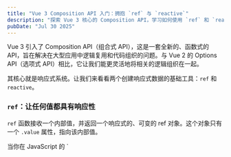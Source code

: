 ```yaml
---
title: "Vue 3 Composition API 入门：拥抱 `ref` 与 `reactive`"
description: "探索 Vue 3 核心的 Composition API，学习如何使用 `ref` 和 `reactive` 来创建强大且组织良好的响应式状态。"
pubDate: "Jul 30 2025"
---
```



Vue 3 引入了 Composition API（组合式 API），这是一套全新的、函数式的 API，旨在解决在大型应用中逻辑复用和代码组织的问题。与 Vue 2 的 Options API（选项式 API）相比，它让我们能更灵活地将相关的逻辑组织在一起。

其核心就是响应式系统。让我们来看看两个创建响应式数据的基础工具：`ref` 和 `reactive`。

### `ref`：让任何值都具有响应性

`ref` 函数接收一个内部值，并返回一个响应式的、可变的 ref 对象。这个对象只有一个 `.value` 属性，指向该内部值。

<Note title="为什么要用 `.value`？">
当你在 JavaScript 的 `<script setup>` 部分访问或修改 `ref` 的值时，你需要通过 `.value` 属性。然而，在模板 (`<template>`) 中使用时，Vue 会自动为你“解包”，所以你可以直接写 `{{ count }}` 而不是 `{{ count.value }}`。
</Note>

### `reactive`：仅适用于对象

`reactive` 函数接收一个对象（或数组），并返回该对象的响应式代理。它会将对象的所有层级都变成响应式的。

<Note title="`ref` vs `reactive`">
- **通用性**: `ref` 可以用于任何值类型，`reactive` 只能用于对象类型。
- **访问方式**: `ref` 在脚本中需要 `.value`，`reactive` 不需要。
- **重新赋值**: `ref` 可以被整个重新赋值，而 `reactive` 声明的变量如果被重新赋值，会失去其响应性。

一个常见的约定是：用 `ref` 处理原始类型和单个对象，用 `reactive` 处理需要深度响应性的复杂对象。

</Note>

### 既然`ref`可以处理任何值类型，为什么还要用`reactive`？

`ref` 可以处理任何值类型，包括原始类型和对象。但是，当你需要处理一个对象时，`reactive` 是更好的选择。

- `ref()` 用于任意值（原始值或对象），它会封装在 `.value` 中。
- `reactive()` 专门用于对象（数组、对象、Map 等），它返回的是原始对象的代理。
- 虽然你可以用 `ref(obj)` 来代替 `reactive(obj)`，但在组件模板和逻辑中 `reactive()` 更直观、更适合用于对象。

#### 用法区别

| 特性         | `ref()`                | `reactive()`                     |
| ------------ | ---------------------- | -------------------------------- |
| 支持类型     | 任意值（原始值或对象） | 只能是对象（对象、数组、Map 等） |
| 访问方式     | `.value`               | 直接访问属性                     |
| 模板中使用   | 自动解包               | 直接访问                         |
| 解构后响应性 | 会丢失响应性           | 搭配 `toRefs()` 可保留响应性     |
| 嵌套追踪     | 浅层                   | 深层响应式代理                   |
| 输出结构     | 带 `.value` 包裹       | 类似原始对象，更直观             |

#### 为什么说 `reactive()` 更“自然”

1. **访问更直观**：不需要 `.value`，属性可直接读写。
2. **写法更简洁**：更贴近原生 JS 对象操作。
3. **模板中更方便**：可以直接用 `state.a`，不需要 `state.value.a`。
4. **调试更清晰**：结构更扁平，输出直观。
5. **更适合管理多个字段**：状态结构清晰，组合式使用更顺手。

#### 总结

如果你处理的是对象，用 reactive() 会让你的代码更像写普通 JS，不用时时刻刻记得 .value —— 这就是“更自然”。

### 交互式示例

下面是一个同时使用了 `ref` 和 `reactive` 的可交互组件，来展示它们的用法。

<VueCompositionExample client:load />
